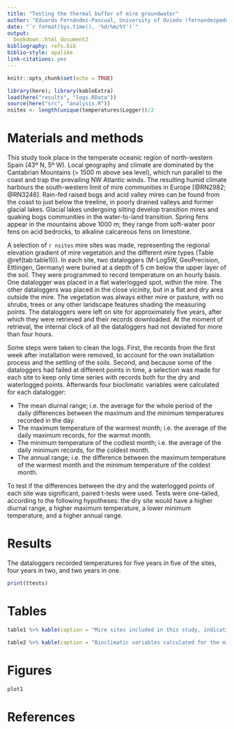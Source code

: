 ```yaml
---
title: "Testing the thermal buffer of mire groundwater"
author: "Eduardo Fernández-Pascual, University of Oviedo (fernandezpeduardo@uniovi.es)"
date: "`r format(Sys.time(), '%d/%m/%Y')`"
output:
  bookdown::html_document2
bibliography: refs.bib
biblio-style: apalike
link-citations: yes
---
```


```r
knitr::opts_chunk$set(echo = TRUE)
```


```r
library(here); library(kableExtra)
load(here("results", "logs.RData"))
source(here("src", "analysis.R"))
nsites <- length(unique(temperatures$Logger))/2
```

# Materials and methods

This study took place in the temperate oceanic region of north-western Spain (43º N, 5º W). Local geography and climate are dominated by the Cantabrian Mountains (> 1500 m above sea level), which run parallel to the coast and trap the prevailing NW Atlantic winds. The resulting humid climate harbours the south-western limit of mire communities in Europe [@RN2982; @RN3246]. Rain-fed raised bogs and acid valley mires can be found from the coast to just below the treeline, in poorly drained valleys and former glacial lakes. Glacial lakes undergoing silting develop transition mires and quaking bogs communities in the water-to-land transition. Spring fens appear in the mountains above 1000 m; they range from soft-water poor fens on acid bedrocks, to alkaline calcareous fens on limestone.

A selection of `r nsites` mire sites was made, representing the regional elevation gradient of mire vegetation and the different mire types (Table \@ref(tab:table1))). In each site, two dataloggers (M-Log5W, GeoPrecision, Ettlingen, Germany) were buried at a depth of 5 cm below the upper layer of the soil. They were programmed to record temperature on an hourly basis. One datalogger was placed in a flat waterlogged spot, within the mire. The other dataloggers was placed in the close vicinity, but in a flat and dry area outside the mire. The vegetation was always either mire or pasture, with no shrubs, trees or any other landscape features shading the measuring points. The dataloggers were left on site for approximately five years, after which they were retrieved and their records downloaded. At the moment of retrieval, the internal clock of all the dataloggers had not deviated for more than four hours.

Some steps were taken to clean the logs. First, the records from the first week after installation were removed, to account for the own installation process and the settling of the soils. Second, and because some of the dataloggers had failed at different points in time, a selection was made for each site to keep only time series with records both for the dry and waterlogged points. Afterwards four bioclimatic variables were calculated for each datalogger:

* The mean diurnal range; i.e. the average for the whole period of the daily differences between the maximum and the minimum temperatures recorded in the day.
* The maximum temperature of the warmest month; i.e. the average of the daily maximum records, for the warmst month.
* The minimum temperature of the codlest month; i.e. the average of the daily minimum records, for the coldest month.
* The annual range; i.e. the difference between the maximum temperature of the warmest month and the minimum temperature of the coldest month.

To test if the differences between the dry and the waterlogged points of each site was significant, paired t-tests were used. Tests were one-tailed, according to the following hypotheses: the dry site would have a higher diurnal range, a higher maximum temperature, a lower minimum temperature, and a higher annual range.

# Results

The dataloggers recorded temperatures for five years in five of the sites, four years in two, and two years in one.

```r
print(ttests)
```

# Tables

```r
table1 %>% kable(caption = "Mire sites included in this study, indicating the type of fen, the elevation, coordinates, and length of the temperature recording period.", booktabs = TRUE) %>% kable_styling(latex_options = c("striped", "hold_position"))
```

```r
table2 %>% kable(caption = "Bioclimatic variables calculated for the mire sites, using the hourly temperature records.", booktabs = TRUE) %>% kable_styling(latex_options = c("striped", "hold_position"))
```

# Figures

```r
plot1
```

# References